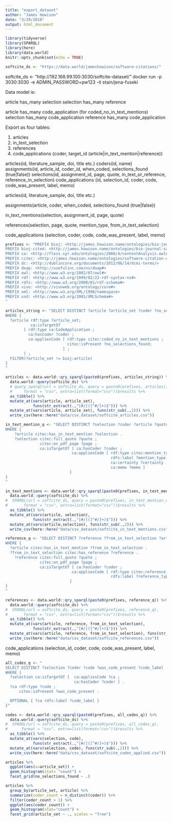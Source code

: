 ```yaml
---
title: "export_dataset"
author: "James Howison"
date: "3/29/2018"
output: html_document
---
```


```r
library(tidyverse)
library(SPARQL)
library(here)
library(data.world)
knitr::opts_chunk$set(echo = TRUE)

softcite_ds <- "https://data.world/jameshowison/software-citations/"
```

softcite_ds <- "http://192.168.99.100:3030/softcite-dataset/"
docker run -p 3030:3030 -e ADMIN_PASSWORD=pw123 -it stain/jena-fuseki 


Data model is:

article has_many selection
selection has_many reference

article has_many code_application (for coded_no_in_text_mentions)
selection has_many code_application
reference has_many code_application

Export as four tables:

1. articles
2. in_text_selection
3. references
4. code_applications (coder, target_id (article|in_text_mention|reference))

articles(id, literature_sample, doi, title etc.)
coders(id, name)
assignments(id, article_id, coder_id, when_coded, selections_found (true|false))
selections(id, assignment_id, page, quote, in_text_or_reference, reference_in_selection)
code_applications (id, selection_id, coder, code, code_was_present, label, memo)


articles(id, literature_sample, doi, title etc.)

assignments(article, coder, when_coded, selections_found (true|false))

in_text_mentions(selection, assignment_id, page, quote)

references(selection, page, quote, mention_type, from_in_text_selection)

code_applications (selection, coder, code, code_was_present, label, memo)

```r
prefixes <- "PREFIX bioj: <http://james.howison.name/ontologies/bio-journal-sample#>
PREFIX bioj-cited: <http://james.howison.name/ontologies/bio-journal-sample-citation#>
PREFIX ca: <http://floss.syr.edu/ontologies/2008/4/contentAnalysis.owl#>
PREFIX citec: <http://james.howison.name/ontologies/software-citation-coding#> 
PREFIX dc: <http://dublincore.org/documents/2012/06/14/dcmi-terms/>
PREFIX doap: <http://usefulinc.com/ns/doap#>
PREFIX owl: <http://www.w3.org/2002/07/owl#>
PREFIX rdf: <http://www.w3.org/1999/02/22-rdf-syntax-ns#>
PREFIX rdfs: <http://www.w3.org/2000/01/rdf-schema#>
PREFIX vivo: <http://vivoweb.org/ontology/core#>
PREFIX xml: <http://www.w3.org/XML/1998/namespace>
PREFIX xsd: <http://www.w3.org/2001/XMLSchema#>
"
```

```r
articles_string <- "SELECT DISTINCT ?article ?article_set ?coder ?no_selections_found
WHERE {
  ?article rdf:type ?article_set;
           ca:isTargetOf
        [ rdf:type ca:CodeApplication ;
          ca:hasCoder ?coder ;
          ca:appliesCode [ rdf:type citec:coded_no_in_text_mentions ;
                           citec:isPresent ?no_selections_found; 
                         ] ;
        ] ;
  FILTER(?article_set != bioj:article)
}
"

articles <- data.world::qry_sparql(paste0(prefixes, articles_string)) %>%
  data.world::query(softcite_ds) %>% 
  # query_sparql(url = softcite_ds, query = paste0(prefixes, articles), 
  #     format = "csv", extra=list(format="csv"))$results %>% 
  as_tibble() %>% 
  mutate_at(vars(article, article_set),
            funs(str_extract(.,"[#/]([^#/]+)$"))) %>%
  mutate_at(vars(article, article_set), funs(str_sub(.,2))) %>% 
  write_csv(here::here("data/csv_dataset/softcite_articles.csv"))
```

```r
in_text_mention_q <- "SELECT DISTINCT ?selection ?coder ?article ?quote ?page ?mention_type ?certainty ?memo
WHERE {
	?article citec:has_in_text_mention ?selection .
	?selection citec:full_quote ?quote ;
	           citec:on_pdf_page ?page ;
	           ca:isTargetOf [ ca:hasCoder ?coder ;
                             ca:appliesCode [ rdf:type citec:mention_type ;
                                              rdfs:label ?mention_type ;
                                              ca:certainty ?certainty ;
                                              ca:memo ?memo ]
                            ]
}
"

in_text_mentions <- data.world::qry_sparql(paste0(prefixes, in_text_mention_q)) %>%
  data.world::query(softcite_ds) %>% 
#  SPARQL(url = softcite_ds, query = paste0(prefixes, in_text_mention_q), 
#       format = "csv", extra=list(format="csv"))$results %>% 
  as_tibble() %>% 
  mutate_at(vars(article, selection),
            funs(str_extract(.,"[#/]([^#/]+)$"))) %>%
  mutate_at(vars(article,selection), funs(str_sub(.,2))) %>% 
  write_csv(here::here("data/csv_dataset/softcite_in_text_mentions.csv"))

```

```r
reference_q <- "SELECT DISTINCT ?reference ?from_in_text_selection ?article ?quote ?coder ?page ?reference_type
WHERE {
  ?article citec:has_in_text_mention ?from_in_text_selection .
  ?from_in_text_selection citec:has_reference ?reference .
	?reference citec:full_quote ?quote ;
	           citec:on_pdf_page ?page ;
	           ca:isTargetOf [ ca:hasCoder ?coder ;
                             ca:appliesCode [ rdf:type citec:reference_type ;
                                              rdfs:label ?reference_type ]
                            ]
}
"

references <- data.world::qry_sparql(paste0(prefixes, reference_q)) %>%
  data.world::query(softcite_ds) %>%
#  SPARQL(url = softcite_ds, query = paste0(prefixes, reference_q), 
#       format = "csv", extra=list(format="csv"))$results %>% 
  as_tibble() %>% 
  mutate_at(vars(article, reference, from_in_text_selection),
            funs(str_extract(.,"[#/]([^#/]+)$"))) %>%
  mutate_at(vars(article, reference, from_in_text_selection), funs(str_sub(.,2))) %>% 
  write_csv(here::here("data/csv_dataset/softcite_references.csv"))
```

code_applications (selection_id, coder, code, code_was_present, label, memo)

```r
all_codes_q <- "
SELECT DISTINCT ?selection ?coder ?code ?was_code_present ?code_label
WHERE {
  ?selection ca:isTargetOf [  ca:appliesCode ?ca ;
                              ca:hasCoder ?coder ] .
  ?ca rdf:type ?code ;
      citec:isPresent ?was_code_present .

  OPTIONAL { ?ca rdfs:label ?code_label }
}"

codes <- data.world::qry_sparql(paste0(prefixes, all_codes_q)) %>%
  data.world::query(softcite_ds) %>%
#  SPARQL(url = softcite_ds, query = paste0(prefixes, all_codes_q), 
#      format = "csv", extra=list(format="csv"))$results %>% 
  as_tibble() %>% 
  mutate_at(vars(selection, code),
            funs(str_extract(.,"[#/]([^#/]+)$"))) %>%
  mutate_at(vars(selection, code), funs(str_sub(.,2))) %>% 
  write_csv(here::here("data/csv_dataset/softcite_codes_applied.csv"))
```


```r
articles %>% 
  ggplot(aes(x=article_set)) +
  geom_histogram(stat= "count") + 
  facet_grid(no_selections_found ~ .)
```

```r
articles %>% 
  group_by(article_set, article) %>% 
  summarize(coder_count = n_distinct(coder)) %>%
  filter(coder_count > 1) %>% 
  ggplot(aes(coder_count)) +
  geom_histogram(stat="count") +
  facet_grid(article_set ~ ., scales = "free")
```

